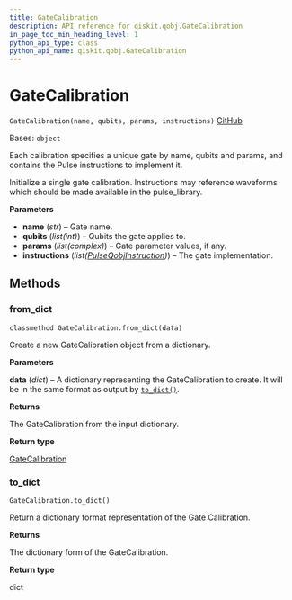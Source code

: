 ```yaml
---
title: GateCalibration
description: API reference for qiskit.qobj.GateCalibration
in_page_toc_min_heading_level: 1
python_api_type: class
python_api_name: qiskit.qobj.GateCalibration
---
```


# GateCalibration

<span id="qiskit.qobj.GateCalibration" />

`GateCalibration(name, qubits, params, instructions)` [GitHub](https://github.com/qiskit/qiskit/tree/stable/0.24/qiskit/qobj/qasm_qobj.py "view source code")

Bases: `object`

Each calibration specifies a unique gate by name, qubits and params, and contains the Pulse instructions to implement it.

Initialize a single gate calibration. Instructions may reference waveforms which should be made available in the pulse\_library.

**Parameters**

*   **name** (*str*) – Gate name.
*   **qubits** (*list(int)*) – Qubits the gate applies to.
*   **params** (*list(complex)*) – Gate parameter values, if any.
*   **instructions** (*list(*[*PulseQobjInstruction*](qiskit.qobj.PulseQobjInstruction "qiskit.qobj.PulseQobjInstruction")*)*) – The gate implementation.

## Methods

<span id="qiskit-qobj-gatecalibration-from-dict" />

### from\_dict

<span id="qiskit.qobj.GateCalibration.from_dict" />

`classmethod GateCalibration.from_dict(data)`

Create a new GateCalibration object from a dictionary.

**Parameters**

**data** (*dict*) – A dictionary representing the GateCalibration to create. It will be in the same format as output by [`to_dict()`](qiskit.qobj.GateCalibration#to_dict "qiskit.qobj.GateCalibration.to_dict").

**Returns**

The GateCalibration from the input dictionary.

**Return type**

[GateCalibration](qiskit.qobj.GateCalibration "qiskit.qobj.GateCalibration")

<span id="qiskit-qobj-gatecalibration-to-dict" />

### to\_dict

<span id="qiskit.qobj.GateCalibration.to_dict" />

`GateCalibration.to_dict()`

Return a dictionary format representation of the Gate Calibration.

**Returns**

The dictionary form of the GateCalibration.

**Return type**

dict

